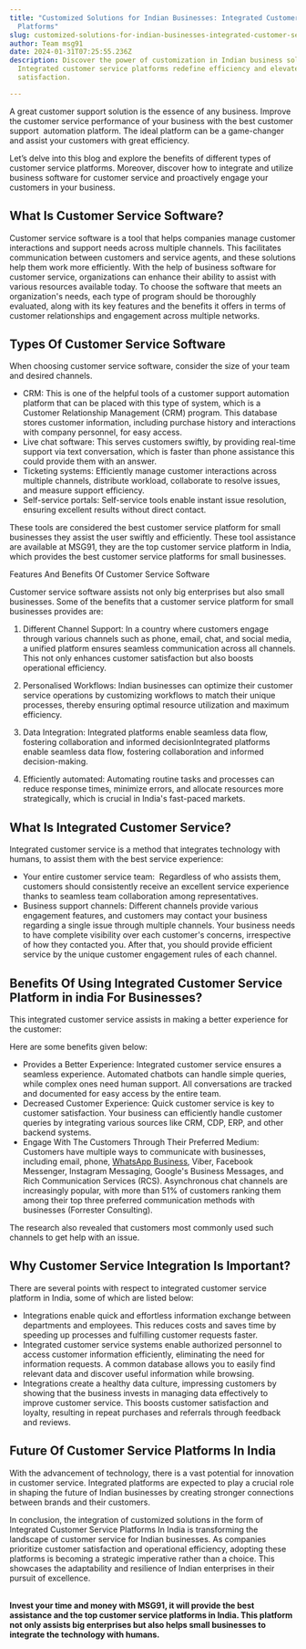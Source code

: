 ```yaml
---
title: "Customized Solutions for Indian Businesses: Integrated Customer Service
  Platforms"
slug: customized-solutions-for-indian-businesses-integrated-customer-service-platforms
author: Team msg91
date: 2024-01-31T07:25:55.236Z
description: Discover the power of customization in Indian business solutions.
  Integrated customer service platforms redefine efficiency and elevate
  satisfaction.

---
```

A great customer support solution is the essence of any business. Improve the customer service performance of your business with the best customer support  automation platform. The ideal platform can be a game-changer and assist your customers with great efficiency.



Let’s delve into this blog and explore the benefits of different types of customer service platforms. Moreover, discover how to integrate and utilize business software for customer service and proactively engage your customers in your business.

## What Is Customer Service Software?

Customer service software is a tool that helps companies manage customer interactions and support needs across multiple channels. This facilitates communication between customers and service agents, and these solutions help them work more efficiently. With the help of business software for customer service, organizations can enhance their ability to assist with various resources available today. To choose the software that meets an organization's needs, each type of program should be thoroughly evaluated, along with its key features and the benefits it offers in terms of customer relationships and engagement across multiple networks.

## Types Of Customer Service Software

When choosing customer service software, consider the size of your team and desired channels.

* CRM: This is one of the helpful tools of a customer support automation platform that can be placed with this type of system, which is a Customer Relationship Management (CRM) program. This database stores customer information, including purchase history and interactions with company personnel, for easy access.
* Live chat software: This serves customers swiftly, by providing real-time support via text conversation, which is faster than phone assistance this could provide them with an answer.
* Ticketing systems: Efficiently manage customer interactions across multiple channels, distribute workload, collaborate to resolve issues, and measure support efficiency.
* Self-service portals: Self-service tools enable instant issue resolution, ensuring excellent results without direct contact. 

These tools are considered the best customer service platform for small businesses they assist the user swiftly and efficiently. These tool assistance are available at MSG91, they are the top customer service platform in India, which provides the best customer service platforms for small businesses. 



Features And Benefits Of Customer Service Software

Customer service software assists not only big enterprises but also small businesses. Some of the benefits that a customer service platform for small businesses provides are: 



1. Different Channel Support: In a country where customers engage through various channels such as phone, email, chat, and social media, a unified platform ensures seamless communication across all channels. This not only enhances customer satisfaction but also boosts operational efficiency.



2. Personalised Workflows: Indian businesses can optimize their customer service operations by customizing workflows to match their unique processes, thereby ensuring optimal resource utilization and maximum efficiency.



3. Data Integration: Integrated platforms enable seamless data flow, fostering collaboration and informed decisionIntegrated platforms enable seamless data flow, fostering collaboration and informed decision-making.



4. Efficiently automated: Automating routine tasks and processes can reduce response times, minimize errors, and allocate resources more strategically, which is crucial in India's fast-paced markets.

## What Is Integrated Customer Service?

Integrated customer service is a method that integrates technology with humans, to assist them with the best service experience: 

* Your entire customer service team:  Regardless of who assists them, customers should consistently receive an excellent service experience thanks to seamless team collaboration among representatives. 
* Business support channels: Different channels provide various engagement features, and customers may contact your business regarding a single issue through multiple channels. Your business needs to have complete visibility over each customer's concerns, irrespective of how they contacted you. After that, you should provide efficient service by the unique customer engagement rules of each channel.

## Benefits Of Using Integrated Customer Service Platform in india For Businesses?

This integrated customer service assists in making a better experience for the customer: 

Here are some benefits given below:



* Provides a Better Experience: Integrated customer service ensures a seamless experience. Automated chatbots can handle simple queries, while complex ones need human support. All conversations are tracked and documented for easy access by the entire team.
* Decreased Customer Experience: Quick customer service is key to customer satisfaction. Your business can efficiently handle customer queries by integrating various sources like CRM, CDP, ERP, and other backend systems.
* Engage With The Customers Through Their Preferred Medium: Customers have multiple ways to communicate with businesses, including email, phone, [WhatsApp Business](https://msg91.com/whatsapp), Viber, Facebook Messenger, Instagram Messaging, Google's Business Messages, and Rich Communication Services (RCS). Asynchronous chat channels are increasingly popular, with more than 51% of customers ranking them among their top three preferred communication methods with businesses (Forrester Consulting).

The research also revealed that customers most commonly used such channels to get help with an issue.

## Why Customer Service Integration Is Important?

There are several points with respect to integrated customer service platform in India, some of which are listed below: 



* Integrations enable quick and effortless information exchange between departments and employees. This reduces costs and saves time by speeding up processes and fulfilling customer requests faster.
* Integrated customer service systems enable authorized personnel to access customer information efficiently, eliminating the need for information requests. A common database allows you to easily find relevant data and discover useful information while browsing.
* Integrations create a healthy data culture, impressing customers by showing that the business invests in managing data effectively to improve customer service. This boosts customer satisfaction and loyalty, resulting in repeat purchases and referrals through feedback and reviews.

## Future Of Customer Service Platforms In India 

With the advancement of technology, there is a vast potential for innovation in customer service. Integrated platforms are expected to play a crucial role in shaping the future of Indian businesses by creating stronger connections between brands and their customers. 



In conclusion, the integration of customized solutions in the form of Integrated Customer Service Platforms In India is transforming the landscape of customer service for Indian businesses. As companies prioritize customer satisfaction and operational efficiency, adopting these platforms is becoming a strategic imperative rather than a choice. This showcases the adaptability and resilience of Indian enterprises in their pursuit of excellence.

**\
Invest your time and money with MSG91, it will provide the best assistance and the top customer service platforms in India. This platform not only assists big enterprises but also helps small businesses to integrate the technology with humans.**